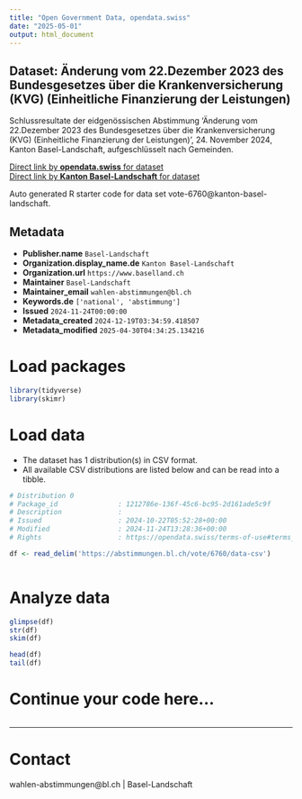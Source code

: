 ```yaml
---
title: "Open Government Data, opendata.swiss"
date: "2025-05-01"
output: html_document
---
```


## Dataset: Änderung vom 22.Dezember 2023 des Bundesgesetzes über die Krankenversicherung (KVG) (Einheitliche Finanzierung der Leistungen)

Schlussresultate der eidgenössischen Abstimmung 'Änderung vom 22.Dezember 2023 des Bundesgesetzes über die Krankenversicherung (KVG) (Einheitliche Finanzierung der Leistungen)', 24. November 2024, Kanton Basel-Landschaft, aufgeschlüsselt nach Gemeinden.

[Direct link by **opendata.swiss** for dataset](https://opendata.swiss/de/dataset/anderung-vom-22-dezember-2023-des-bundesgesetzes-uber-die-krankenversicherung-kvg-einheitliche-1)<br>
[Direct link by **Kanton Basel-Landschaft** for dataset](https://abstimmungen.bl.ch/vote/6760/data)

Auto generated R starter code for data set vote-6760@kanton-basel-landschaft.

## Metadata

- **Publisher.name** `Basel-Landschaft`
- **Organization.display_name.de** `Kanton Basel-Landschaft`
- **Organization.url** `https://www.baselland.ch`
- **Maintainer** `Basel-Landschaft`
- **Maintainer_email** `wahlen-abstimmungen@bl.ch`
- **Keywords.de** `['national', 'abstimmung']`
- **Issued** `2024-11-24T00:00:00`
- **Metadata_created** `2024-12-19T03:34:59.418507`
- **Metadata_modified** `2025-04-30T04:34:25.134216`


# Load packages

```r

library(tidyverse)
library(skimr)

```

# Load data

-   The dataset has 1 distribution(s) in CSV format.
-   All available CSV distributions are listed below and can be read into a tibble.

```r

# Distribution 0
# Package_id               : 1212786e-136f-45c6-bc95-2d161ade5c9f
# Description              : 
# Issued                   : 2024-10-22T05:52:28+00:00
# Modified                 : 2024-11-24T13:28:36+00:00
# Rights                   : https://opendata.swiss/terms-of-use#terms_by

df <- read_delim('https://abstimmungen.bl.ch/vote/6760/data-csv')



```

# Analyze data

```r

glimpse(df)
str(df)
skim(df)

head(df)
tail(df)

```

# Continue your code here...

```r

```

------------------------------------------------------------------------

# Contact

wahlen-abstimmungen@bl.ch | Basel-Landschaft
